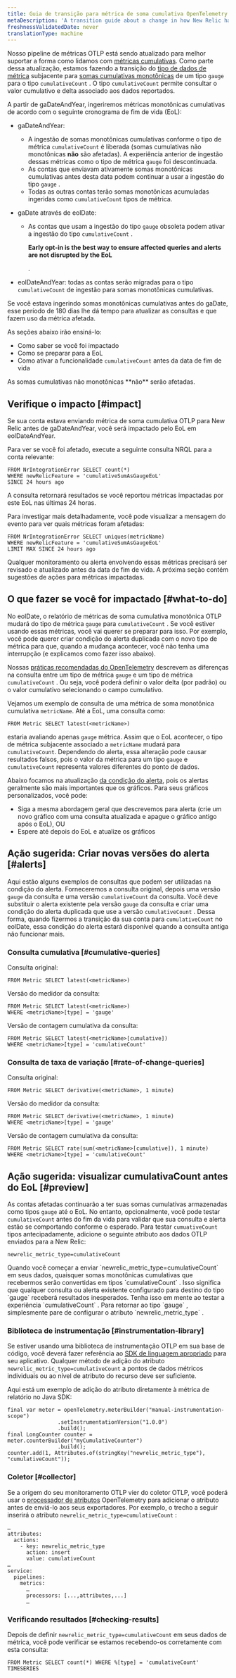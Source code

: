 ```yaml
---
title: Guia de transição para métrica de soma cumulativa OpenTelemetry
metaDescription: 'A transition guide about a change in how New Relic handles OpenTelemetry cumulative sum metrics, and how to update your queries and alerts for that change.'
freshnessValidatedDate: never
translationType: machine
---
```



Nosso pipeline de métricas OTLP está sendo atualizado para melhor suportar a forma como lidamos com [métricas cumulativas](/docs/data-apis/understand-data/metric-data/cumulative-metrics). Como parte dessa atualização, estamos fazendo a transição do [tipo de dados de métrica](/docs/data-apis/understand-data/metric-data/metric-data-type/#metric-types) subjacente para [somas cumulativas monotônicas](https://opentelemetry.io/docs/reference/specification/metrics/data-model/#sums) de um tipo `gauge` para o tipo `cumulativeCount` . O tipo `cumulativeCount` permite consultar o valor cumulativo e delta associado aos dados reportados.

A partir de gaDateAndYear, ingeriremos métricas monotônicas cumulativas de acordo com o seguinte cronograma de fim de vida (EoL):

* gaDateAndYear:

  * A ingestão de somas monotônicas cumulativas conforme o tipo de métrica `cumulativeCount` é liberada (somas cumulativas não monotônicas **não** são afetadas). A experiência anterior de ingestão dessas métricas como o tipo de métrica `gauge` foi descontinuada.
  * As contas que enviavam ativamente somas monotônicas cumulativas antes desta data podem continuar a usar a ingestão do tipo `gauge` .
  * Todas as outras contas terão somas monotônicas acumuladas ingeridas como `cumulativeCount` tipos de métrica.

* gaDate através de eolDate:

  * As contas que usam a ingestão do tipo `gauge` obsoleta podem ativar a ingestão do tipo `cumulativeCount` .

    <DoNotTranslate>**Early opt-in is the best way to ensure affected queries and alerts are not disrupted by the EoL**</DoNotTranslate>

    .

* eolDateAndYear: todas as contas serão migradas para o tipo `cumulativeCount` de ingestão para somas monotônicas cumulativas.

Se você estava ingerindo somas monotônicas cumulativas antes do gaDate, esse período de 180 dias lhe dá tempo para atualizar as consultas e <InlinePopover type="alerts"/>que fazem uso da métrica afetada.

As seções abaixo irão ensiná-lo:

* Como saber se você foi impactado
* Como se preparar para a EoL
* Como ativar a funcionalidade `cumulativeCount` antes da data de fim de vida

<Callout variant="important">
  As somas cumulativas não monotônicas **não** serão afetadas.
</Callout>

## Verifique o impacto [#impact]

Se sua conta estava enviando métrica de soma cumulativa OTLP para New Relic antes de gaDateAndYear, você será impactado pelo EoL em eolDateAndYear.

Para ver se você foi afetado, execute a seguinte consulta NRQL para a conta relevante:

```
FROM NrIntegrationError SELECT count(*)
WHERE newRelicFeature = 'cumulativeSumAsGaugeEoL'
SINCE 24 hours ago
```

A consulta retornará resultados se você reportou métricas impactadas por este EoL nas últimas 24 horas.

Para investigar mais detalhadamente, você pode visualizar a mensagem do evento para ver quais métricas foram afetadas:

```
FROM NrIntegrationError SELECT uniques(metricName)
WHERE newRelicFeature = 'cumulativeSumAsGaugeEoL'
LIMIT MAX SINCE 24 hours ago
```

Qualquer monitoramento ou alerta envolvendo essas métricas precisará ser revisado e atualizado antes da data de fim de vida. A próxima seção contém sugestões de ações para métricas impactadas.

## O que fazer se você for impactado [#what-to-do]

No eolDate, o relatório de métricas de soma cumulativa monotônica OTLP mudará do tipo de métrica `gauge` para `cumulativeCount` . Se você estiver usando essas métricas, você vai querer se preparar para isso. Por exemplo, você pode querer criar condição do alerta duplicada com o novo tipo de métrica para que, quando a mudança acontecer, você não tenha uma interrupção (e explicamos como fazer isso abaixo).

Nossas [práticas recomendadas do OpenTelemetry](/docs/more-integrations/open-source-telemetry-integrations/opentelemetry/best-practices/opentelemetry-best-practices-metrics#query) descrevem as diferenças na consulta entre um tipo de métrica `gauge` e um tipo de métrica `cumulativeCount` . Ou seja, você poderá definir o valor delta (por padrão) ou o valor cumulativo selecionando o campo cumulativo.

Vejamos um exemplo de consulta de uma métrica de soma monotônica cumulativa `metricName`. Até a EoL, uma consulta como:

```
FROM Metric SELECT latest(<metricName>)
```

estaria avaliando apenas `gauge` métrica. Assim que o EoL acontecer, o tipo de métrica subjacente associado a `metricName` mudará para `cumulativeCount`. Dependendo do alerta, essa alteração pode causar resultados falsos, pois o valor da métrica para um tipo `gauge` e `cumulativeCount` representa valores diferentes do ponto de dados.

Abaixo focamos na atualização [da condição do alerta](/docs/alerts-applied-intelligence/new-relic-alerts/alert-conditions/create-nrql-alert-conditions), pois os alertas geralmente são mais importantes que os gráficos. Para seus gráficos personalizados, você pode:

* Siga a mesma abordagem geral que descrevemos para alerta (crie um novo gráfico com uma consulta atualizada e apague o gráfico antigo após o EoL), OU
* Espere até depois do EoL e atualize os gráficos

## Ação sugerida: Criar novas versões do alerta [#alerts]

Aqui estão alguns exemplos de consultas que podem ser utilizadas na condição do alerta. Forneceremos a consulta original, depois uma versão `gauge` da consulta e uma versão `cumulativeCount` da consulta. Você deve substituir o alerta existente pela versão `gauge` da consulta e criar uma condição do alerta duplicada que use a versão `cumulativeCount` . Dessa forma, quando fizermos a transição da sua conta para `cumulativeCount` no eolDate, essa condição do alerta estará disponível quando a consulta antiga não funcionar mais.

### Consulta cumulativa [#cumulative-queries]

Consulta original:

```
FROM Metric SELECT latest(<metricName>)
```

Versão do medidor da consulta:

```
FROM Metric SELECT latest(<metricName>)
WHERE <metricName>[type] = 'gauge'
```

Versão de contagem cumulativa da consulta:

```
FROM Metric SELECT latest(<metricName>[cumulative])
WHERE <metricName>[type] = 'cumulativeCount'
```

### Consulta de taxa de variação [#rate-of-change-queries]

Consulta original:

```
FROM Metric SELECT derivative(<metricName>, 1 minute)
```

Versão do medidor da consulta:

```
FROM Metric SELECT derivative(<metricName>, 1 minute)
WHERE <metricName>[type] = 'gauge'
```

Versão de contagem cumulativa da consulta:

```
FROM Metric SELECT rate(sum(<metricName>[cumulative]), 1 minute)
WHERE <metricName>[type] = 'cumulativeCount'
```

## Ação sugerida: visualizar cumulativaCount antes do EoL [#preview]

As contas afetadas continuarão a ter suas somas cumulativas armazenadas como tipos `gauge` até o EoL. No entanto, opcionalmente, você pode testar `cumulativeCount` antes do fim da vida para validar que sua consulta e alerta estão se comportando conforme o esperado. Para testar `cumuativeCount` tipos antecipadamente, adicione o seguinte atributo aos dados OTLP enviados para a New Relic:

```
newrelic_metric_type=cumulativeCount
```

<Callout variant="important">
  Quando você começar a enviar `newrelic_metric_type=cumulativeCount` em seus dados, quaisquer somas monotônicas cumulativas que recebermos serão convertidas em tipos `cumulativeCount` . Isso significa que qualquer consulta ou alerta existente configurado para destino do tipo `gauge` receberá resultados inesperados. Tenha isso em mente ao testar a experiência `cumulativeCount` . Para retornar ao tipo `gauge` , simplesmente pare de configurar o atributo `newrelic_metric_type` .
</Callout>

### Biblioteca de instrumentação [#instrumentation-library]

Se estiver usando uma biblioteca de instrumentação OTLP em sua base de código, você deverá fazer referência ao [SDK de linguagem apropriado](https://opentelemetry.io/docs/languages/o) para seu aplicativo. Qualquer método de adição do atributo `newrelic_metric_type=cumulativeCount` a pontos de dados métricos individuais ou ao nível de atributo do recurso deve ser suficiente.

Aqui está um exemplo de adição do atributo diretamente à métrica de relatório no Java SDK:

```
final var meter = openTelemetry.meterBuilder("manual-instrumentation-scope")
                .setInstrumentationVersion("1.0.0")
                .build();
final LongCounter counter = meter.counterBuilder("myCumulativeCounter")
                .build();
counter.add(1, Attributes.of(stringKey("newrelic_metric_type"), "cumulativeCount"));
```

### Coletor [#collector]

Se a origem do seu monitoramento OTLP vier do coletor OTLP, você poderá usar o [processador de atributos](https://github.com/open-telemetry/opentelemetry-collector-contrib/blob/main/processor/attributesprocessor/README.md) OpenTelemetry para adicionar o atributo antes de enviá-lo aos seus exportadores. Por exemplo, o trecho a seguir inserirá o atributo `newrelic_metric_type=cumulativeCount` :

```
…
attributes:
  actions:
    - key: newrelic_metric_type
      action: insert
      value: cumulativeCount
…
service:
  pipelines:
    metrics:
      …
      processors: [...,attributes,...]
      …
```

### Verificando resultados [#checking-results]

Depois de definir `newrelic_metric_type=cumulativeCount` em seus dados de métrica, você pode verificar se estamos recebendo-os corretamente com esta consulta:

```
FROM Metric SELECT count(*) WHERE %[type] = 'cumulativeCount' TIMESERIES
```